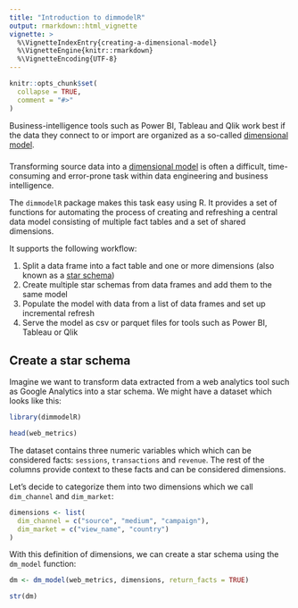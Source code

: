 ```yaml
---
title: "Introduction to dimmodelR"
output: rmarkdown::html_vignette
vignette: >
  %\VignetteIndexEntry{creating-a-dimensional-model}
  %\VignetteEngine{knitr::rmarkdown}
  %\VignetteEncoding{UTF-8}
---
```


```r
knitr::opts_chunk$set(
  collapse = TRUE,
  comment = "#>"
)
```

<!-- ```{r setup} -->
<!-- library(dimmodelR) -->
<!-- ``` -->

Business-intelligence tools such as Power BI, Tableau and Qlik work best if the 
data they connect to or import are organized as a so-called [dimensional model](https://en.wikipedia.org/wiki/Dimensional_modeling).



###

Transforming source data into a [dimensional model](https://en.wikipedia.org/wiki/Dimensional_modeling) 
is often a difficult, time-consuming and error-prone task within data 
engineering and business intelligence. 

The `dimmodelR` package makes this task easy using R. It provides a set of 
functions for automating the process of creating and refreshing a central data 
model consisting of multiple fact tables and a set of shared dimensions.

It supports the following workflow:

1. Split a data frame into a fact table and one or more dimensions (also known as a [star schema](https://en.wikipedia.org/wiki/Star_schema))
2. Create multiple star schemas from data frames and add them to the same model
3. Populate the model with data from a list of data frames and set up incremental refresh
4. Serve the model as csv or parquet files for tools such as Power BI, Tableau or Qlik


## Create a star schema

Imagine we want to transform data extracted from a web analytics tool such as 
Google Analytics into a star schema. We might have a dataset which looks like 
this:
```r
library(dimmodelR)

head(web_metrics)


```

The dataset contains three numeric variables which which can be considered
facts: `sessions`, `transactions` and `revenue`. The rest of the columns provide
context to these facts and can be considered dimensions.

Let's decide to categorize them into two dimensions which we call `dim_channel` 
and `dim_market`:

```r
dimensions <- list(
  dim_channel = c("source", "medium", "campaign"),
  dim_market = c("view_name", "country")
)
```

With this definition of dimensions, we can create a star schema using the
`dm_model` function:

```r
dm <- dm_model(web_metrics, dimensions, return_facts = TRUE)

str(dm)
```


